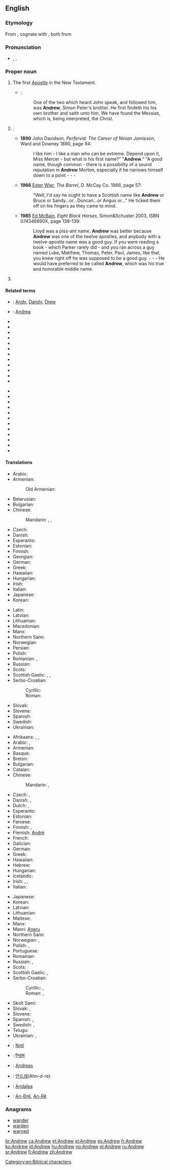 ==English==

===Etymology===
From {{etyl|grc|en}} {{term|Ἀνδρέας|tr=Andreas|lang=grc|sc=polytonic}}, cognate with {{term|ἀνδρεῖος||manly|tr=andreios|lang=grc|sc=polytonic}}, both from {{term|ἀνήρ||man|tr=anēr|lang=grc|sc=polytonic}}

===Pronunciation===
* {{enPR|ăn'dro͞o}}, {{IPA|/ˈændruː/}}, {{X-SAMPA|/"{ndru:/}}

===Proper noun===
{{en-proper noun}}

# The first [[Apostle]] in the New Testament.
#* {{RQ:Authorized Version|John|1|40-41}}:
#*: One of the two which heard John speak, and followed him, was '''Andrew''', Simon Peter's brother. He first findeth his his own brother and saith unto him, We have found the Messias, which is, being interpreted, the Christ.
# {{given name|male|from=Ancient Greek}}.
#* '''1890''' John Davidson, ''Perfervid: The Career of Ninian Jamieson'', Ward and Downey 1890, page 94:
#*: I like him - I like a man who can be extreme. Depend upon it, Miss Mercer - but what is his first name?" "'''Andrew'''." "A good name, though common - there is a possibility of a sound reputation in '''Andrew''' Morton, especially if he narrows himself down to a point - - -
#* '''1966''' [[w:Ester Wier|Ester Wier]], ''The Barrel'', D. McCay Co. 1966, page 57:
#*: "Well, I'd say he ought to have a Scottish name like '''Andrew''' or Bruce or Sandy...or...Duncan...or Angus or..." He ticked them off on his fingers as they came to mind.
#* '''1985''' [[w:Evan Hunter|Ed McBain]], ''Eight Black Horses'', Simon&Schuster 2003, ISBN 074346690X, page 138-139:
#*: Lloyd was a piss-ant name. '''Andrew''' was better because '''Andrew''' was one of the twelve apostles, and anybody with a twelve-apostle name was a good guy. If you were reading a book - which Parker rarely did - and you ran across a guy named Luke, Matthew, Thomas, Peter, Paul, James, like that, you knew right off he was supposed to be a good guy. - - - He would have preferred to be called '''Andrew''', which was his true and honorable middle name.
# {{surname|[[patronymic]]|from=given names}}

====Related terms====
* {{qualifier|pet forms}}: [[Andy]], [[Dandy]], [[Drew]]
* {{qualifier|feminine form}}: [[Andrea]]
{{rel-top|surnames}}
* {{l/en|Anders}}
* {{l/en|Anderson}}
* {{l/en|Andison}}
* {{l/en|Andre}}
* {{l/en|Andree}}
* {{l/en|Andress}}
* {{l/en|Andrewes}}
* {{l/en|Andrews}}
* {{l/en|Andrus}}
* {{l/en|Dand}}
* {{l/en|Dandie}}
* {{l/en|Dandy}}
{{rel-mid}}
* {{l/en|Danson}}
* {{l/en|Drew}}
* {{l/en|Drewe}}
* {{l/en|Drews}}
* {{l/en|Enderson}}
* {{l/en|Gillanders}}
* {{l/en|Kendrew}}
* {{l/en|MacAndrew}}
* {{l/en|McAndrew}}
* {{l/en|McAndrews}}
* {{l/en|Tancock}}
* {{l/en|Tandy}}
{{rel-bottom}}

====Translations====
{{trans-top|the Apostle}}
* Arabic: {{t-|ar|أندروس|m|tr=ʾandrāws|sc=Arab}}
* Armenian: {{t-|hy|Անդրեաս|tr=Andreas}}
*: Old Armenian: {{tø|xcl|Անդրէաս|tr=Andrēas|sc=Armn}}
* Belarusian: {{t-|be|Андрэй|m|tr=Andréj|sc=Cyrl}}
* Bulgarian: {{t-|bg|Андрей|m|tr=Andréj}}
* Chinese:
*: Mandarin: {{t|cmn|安得烈|tr=Āndéliè|sc=Hani}}, {{t|cmn|安德肋|tr=Āndélē|sc=Hani}}, {{t|cmn|安德|tr=Āndé|sc=Hani}}
* Czech: {{t-|cs|Ondřej|m}}
* Danish: {{t-|da|Andreas}}
* Esperanto: {{t-|eo|Andreo}}
* Estonian: {{t-|et|Andreas}}
* Finnish: {{t+|fi|Andreas}}
* Georgian: {{t-|ka|ანდრია|tr=andria|sc=Geor}}
* German: {{t+|de|Andreas}}
* Greek: {{t+|el|Ανδρέας|m|tr=Andréas}}
* Hawaiian: {{tø|haw|ʻAnederea}}
* Hungarian: {{t+|hu|András}}
* Irish: {{t-|ga|Aindrias|m}}
* Italian: {{t+|it|Andrea}}
* Japanese: {{t-|ja|アンデレ|tr=Andere}}
* Korean: {{t-|ko|안드레아|tr=Andeurea|sc=Kore}}
{{trans-mid}}
* Latin: {{t-|la|Andreas}}
* Latvian: {{t-|lv|Andrejs|m}}
* Lithuanian: {{t+|lt|Andriejus|m}}
* Macedonian: {{t+|mk|Андреј|m|tr=Ándrej|sc=Cyrl}}
* Manx: {{t-|gv|Andreays|m}}
* Northern Sami: {{tø|se|Ándaras}}
* Norwegian: {{t+|no|Andreas}}
* Persian: {{t-|fa|اندریاس|tr=Andriyâs|sc=fa-Arab}}
* Polish: {{t+|pl|Andrzej|m}}
* Romanian: {{t-|ro|Andrei}}, {{t-|ro|Sfântul Andrei}}
* Russian: {{t+|ru|Андрей|m|tr=Andréj|sc=Cyrl}}
* Scots: {{tø|sco|Andra}}
* Scottish Gaelic: {{t-|gd|Anndra|m}}, {{t-|gd|Aindrea|m}}, {{t-|gd|Anndrais|m}}
* Serbo-Croatian:
*: Cyrillic: {{t-|sh|Андрија|m}}
*: Roman: {{t-|sh|Andrija|m}}
* Slovak: {{t-|sk|Andrej|m}}
* Slovene: {{t+|sl|Andrej|alt=Andrêj|m}}
* Spanish: {{t+|es|Andrea|alt=Andreas}}
* Swedish: {{t+|sv|Andreas}}
* Ukrainian: {{t-|uk|Андрій|m|tr=Andríj|sc=Cyrl}}
{{trans-bottom}}

{{trans-top|male given name}}
* Afrikaans: {{t-|af|Andre}}, {{t-|af|André}}, {{t-|af|Andries}}
* Arabic: {{t-|ar|أندروس|m|tr=ʾandrāws|sc=Arab}}, {{t-|ar|أندرو|m|tr=ʾandrū|sc=Arab}}
* Armenian: {{t-|hy|Անդրեաս|tr=Andreas}}
* Basque: {{t+|eu|Ander}}
* Breton: {{t+|br|Andrev}}
* Bulgarian: {{t-|bg|Андрей|m|tr=Andréj}}
* Catalan: {{t+|ca|Andreu}}
* Chinese:
*: Mandarin: {{t|cmn|安德魯|sc=Hani}}, {{t|cmn|安德鲁|tr=Āndélǔ|sc=Hani}}
* Czech: {{t-|cs|Ondřej|m}}, {{t-|cs|Andrej|m}}
* Danish: {{t-|da|Andreas}}, {{t-|da|Anders}}
* Dutch: {{t+|nl|Andreas}}, {{t-|nl|Andries}}
* Esperanto: {{t-|eo|Andreo}}
* Estonian: {{t-|et|Andres}}
* Faroese: {{t-|fo|Andras}}
* Finnish: {{t+|fi|Antero}}, {{t+|fi|Antti}}
* Flemish: [[André]]
* French: {{t+|fr|André}}
* Galician: {{t-|gl|André}}
* German: {{t+|de|Andreas}}
* Greek: {{t+|el|Ανδρέας|m|tr=Andréas}}
* Hawaiian: {{tø|haw|ʻAnalū}}
* Hebrew: {{t-|he|אנדריי|m|tr=andréy|sc=Hebr}} {{qualifier|from Russian}}
* Hungarian: {{t+|hu|András}}
* Icelandic: {{t+|is|Andrés}}
* Irish: {{t-|ga|Aindriú|m}}, {{t-|ga|Aindrias|m}}, {{t-|ga|Aindréas|m}}
* Italian: {{t+|it|Andrea}}
{{trans-mid}}
* Japanese: {{t-|ja|アンドリュー|tr=Andoryū}}
* Korean: {{t-|ko|앤드류|tr=Aendeuryu|sc=Kore}}
* Latvian: {{t-|lv|Andrejs|m}}
* Lithuanian: {{t+|lt|Andrius|m}}
* Maltese: {{t-|mt|Indri}}
* Manx: {{t-|gv|Andreas|m}}
* Maori: [[Anaru]]
* Northern Sami: {{tø|se|Ándaras}}
* Norwegian: {{t+|no|Andreas}}, {{t+|no|Anders}}
* Polish: {{t+|pl|Andrzej}}, {{t+|pl|Jędrzej}} {{qualifier|old Polish}}
* Portuguese: {{t+|pt|André}}
* Romanian: {{t-|ro|Andrei}}
* Russian: {{qualifier|cognate}} {{t+|ru|Андрей|m|tr=Andréj|sc=Cyrl}}, {{qualifier|transliteration}} {{t+|ru|Эндрю|m|tr=Éndrju|sc=Cyrl}} {{indeclinable}}
* Scots: {{tø|sco|Andra}}
* Scottish Gaelic: {{t-|gd|Anndra|m}}, {{t-|gd|Aindrea|m}}
* Serbo-Croatian:
*: Cyrillic: {{t-|sh|Андрија|m}}, {{t-|sh|Андреј|m}}
*: Roman: {{t-|sh|Andrija|m}}, {{t-|sh|Andrej|m}}
* Skolt Sami: {{tø|sms|Ååntašǩ}}
* Slovak: {{t-|sk|Ondrej}}, {{t-|sk|Andrej}}
* Slovene: {{t+|sl|Andrej|alt=Andrêj|m}}
* Spanish: {{t+|es|Andrés}}, {{t+|es|Andreas}}
* Swedish: {{t+|sv|Anders}}, {{t+|sv|Andreas}}
* Telugu: {{t-|te|ఆండ్రూ|sc=Telu}}
* Ukrainian: {{qualifier|cognate}} {{t-|uk|Андрій|m|tr=Andríj|sc=Cyrl}}, {{qualifier|transliteration}} {{t-|uk|Ендрю|m|tr=Éndrju|sc=Cyrl}}
{{trans-bottom}}

{{checktrans-top}}
* {{ttbc|amu}}: [[Nntî]]
* {{ttbc|hi}}: [[ऍन्डरू]]
* {{ttbc|id}}: [[Andreas]]
{{trans-mid}}
* {{ttbc|ko}}: [[안드레]](Ahn-d-re)
* {{ttbc|sw}}: [[Andalea]]
* {{ttbc|vi}}: [[An-Đrê]], [[An-Rê]]
{{trans-bottom}}

===Anagrams===
* [[wander#English|wander]]
* [[warden#English|warden]]
* [[warned#English|warned]]

[[Category:en:Biblical characters]]

[[br:Andrew]]
[[ca:Andrew]]
[[et:Andrew]]
[[el:Andrew]]
[[es:Andrew]]
[[fr:Andrew]]
[[ko:Andrew]]
[[id:Andrew]]
[[hu:Andrew]]
[[no:Andrew]]
[[pl:Andrew]]
[[ru:Andrew]]
[[sr:Andrew]]
[[fi:Andrew]]
[[zh:Andrew]]